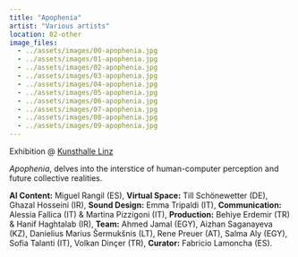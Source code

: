 ```yaml
---
title: "Apophenia"
artist: "Various artists"
location: 02-other
image_files:
  - ../assets/images/00-apophenia.jpg
  - ../assets/images/01-apophenia.jpg
  - ../assets/images/02-apophenia.jpg
  - ../assets/images/03-apophenia.jpg
  - ../assets/images/04-apophenia.jpg
  - ../assets/images/05-apophenia.jpg
  - ../assets/images/06-apophenia.jpg
  - ../assets/images/07-apophenia.jpg
  - ../assets/images/08-apophenia.jpg
  - ../assets/images/09-apophenia.jpg
---
```


Exhibition @ [Kunsthalle Linz](http://www.kunsthallelinz.at/)

_Apophenia_, delves into the interstice of human-computer perception and future collective realities.

**AI Content:** Miguel Rangil (ES),
**Virtual Space:** Till Schönewetter (DE), Ghazal Hosseini (IR),
**Sound Design:** Emma Tripaldi (IT),
**Communication:** Alessia Fallica (IT) & Martina Pizzigoni (IT),
**Production:** Behiye Erdemir (TR) & Hanif Haghtalab (IR),
**Team:** Ahmed Jamal (EGY), Aizhan Saganayeva (KZ), Danielius Marius Šermukšnis (LT), Rene Preuer (AT), Salma Aly (EGY), Sofia Talanti (IT), Volkan Dinçer (TR),
**Curator:** Fabricio Lamoncha (ES).
